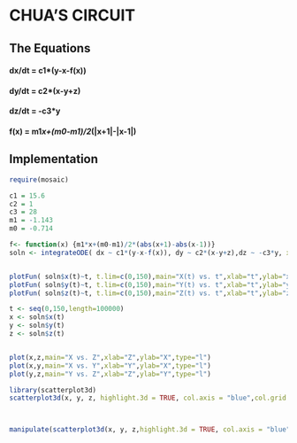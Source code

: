 # CHUA'S CIRCUIT

## The Equations

#### dx/dt = c1*(y-x-f(x)) 
#### dy/dt = c2*(x-y+z)
#### dz/dt = -c3*y
#### f(x) = m1*x+(m0-m1)/2*(|x+1|-|x-1|)  
   
## Implementation

```r
require(mosaic)
```

```r
c1 = 15.6
c2 = 1
c3 = 28
m1 = -1.143
m0 = -0.714

f<- function(x) {m1*x+(m0-m1)/2*(abs(x+1)-abs(x-1))}
soln <- integrateODE( dx ~ c1*(y-x-f(x)), dy ~ c2*(x-y+z),dz ~ -c3*y, x=1,y=0,z=0,tdur=150)


plotFun( soln$x(t)~t, t.lim=c(0,150),main="X(t) vs. t",xlab="t",ylab="x(t)")
plotFun( soln$y(t)~t, t.lim=c(0,150),main="Y(t) vs. t",xlab="t",ylab="y(t)")
plotFun( soln$z(t)~t, t.lim=c(0,150),main="Z(t) vs. t",xlab="t",ylab="z(t)")

t <- seq(0,150,length=100000)
x <- soln$x(t)
y <- soln$y(t)
z <- soln$z(t)


plot(x,z,main="X vs. Z",xlab="Z",ylab="X",type="l")
plot(x,y,main="X vs. Y",xlab="Y",ylab="X",type="l")
plot(y,z,main="Y vs. Z",xlab="Z",ylab="Y",type="l")

library(scatterplot3d)
scatterplot3d(x, y, z, highlight.3d = TRUE, col.axis = "blue",col.grid = "lightblue", pch = 20,type="l",angle = 100)



manipulate(scatterplot3d(x, y, z,highlight.3d = TRUE, col.axis = "blue",col.grid = "lightblue", pch = 20,type="l",angle = a),a=slider(0,360,initial=100,label="ANGLE",step=10))

```